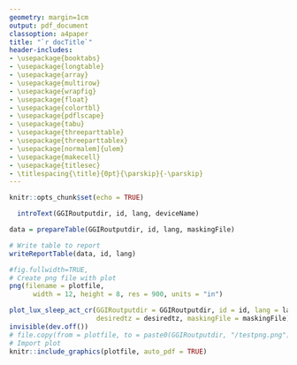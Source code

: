 ```yaml
---
geometry: margin=1cm
output: pdf_document
classoption: a4paper
title: "`r docTitle`"
header-includes:
- \usepackage{booktabs}
- \usepackage{longtable}
- \usepackage{array}
- \usepackage{multirow}
- \usepackage{wrapfig}
- \usepackage{float}
- \usepackage{colortbl}
- \usepackage{pdflscape}
- \usepackage{tabu}
- \usepackage{threeparttable}
- \usepackage{threeparttablex}
- \usepackage[normalem]{ulem}
- \usepackage{makecell}
- \usepackage{titlesec}
- \titlespacing{\title}{0pt}{\parskip}{-\parskip}
---
```


\vspace{-10truemm}
\pagenumbering{gobble}

```r
knitr::opts_chunk$set(echo = TRUE)
```


```r
  introText(GGIRoutputdir, id, lang, deviceName)
```


```r
data = prepareTable(GGIRoutputdir, id, lang, maskingFile) 

# Write table to report
writeReportTable(data, id, lang)

```

```r
#fig.fullwidth=TRUE, 
# Create png file with plot
png(filename = plotfile,
      width = 12, height = 8, res = 900, units = "in")

plot_lux_sleep_act_cr(GGIRoutputdir = GGIRoutputdir, id = id, lang = lang,
                      desiredtz = desiredtz, maskingFile = maskingFile)
invisible(dev.off())
# file.copy(from = plotfile, to = paste0(GGIRoutputdir, "/testpng.png"))
# Import plot 
knitr::include_graphics(plotfile, auto_pdf = TRUE)
```
